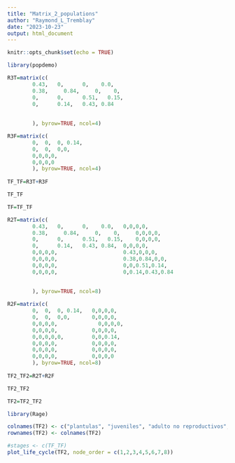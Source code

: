 ```yaml
---
title: "Matrix_2_populations"
author: "Raymond_L_Tremblay"
date: "2023-10-23"
output: html_document
---
```


```r
knitr::opts_chunk$set(echo = TRUE)
```

```r
library(popdemo)
```


```r
R3T=matrix(c(
        0.43, 	0,	    0,    0.0, 
        0.38,	  0.84, 	0,	  0, 
        0, 	    0,	    0.51,	0.15,	
        0,      0.14,   0.43, 0.84
        
        
        ), byrow=TRUE, ncol=4)

R3F=matrix(c(
        0, 	0,	0, 0.14,
        0,	0, 	0,0,
        0,0,0,0,	
        0,0,0,0
        ), byrow=TRUE, ncol=4)
 
TF_TF=R3T+R3F

TF_TF

TF=TF_TF

```


```r
R2T=matrix(c(
        0.43, 	0,	    0,    0.0,   0,0,0,0,
        0.38,	  0.84, 	0,	  0,     0,0,0,0,
        0, 	    0,	    0.51,	0.15,	 0,0,0,0,
        0,      0.14,   0.43, 0.84,  0,0,0,0,
        0,0,0,0,                     0.43,0,0,0,
        0,0,0,0,                     0.38,0.84,0,0,
        0,0,0,0,                     0,0,0.51,0.14,
        0,0,0,0,                     0,0.14,0.43,0.84
        
        
        ), byrow=TRUE, ncol=8)

R2F=matrix(c(
        0, 	0,	0, 0.14,   0,0,0,0,
        0,	0, 	0,0,       0,0,0,0,
        0,0,0,0,	         0,0,0,0,
        0,0,0,0,           0,0,0,0,
        0,0,0,0,0,         0,0,0.14,
        0,0,0,0,           0,0,0,0,
        0,0,0,0,           0,0,0,0,
        0,0,0,0,           0,0,0,0
        ), byrow=TRUE, ncol=8)
 
TF2_TF2=R2T+R2F

TF2_TF2

TF2=TF2_TF2

```


```r
library(Rage)

colnames(TF2) <- c("plantulas", "juveniles", "adulto no reproductivos", "adultos reproductivos", "plantulas2", "juveniles2", "adulto no reproductivos2", "adultos reproductivos2")
rownames(TF2) <- colnames(TF2)

#stages <- c(TF_TF) 
plot_life_cycle(TF2, node_order = c(1,2,3,4,5,6,7,8))
```